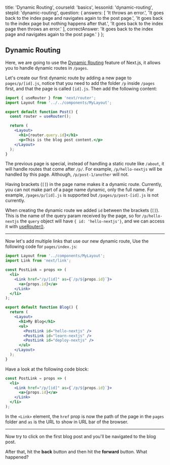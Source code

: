 
  title: 'Dynamic Routing',
  courseId: 'basics',
  lessonId: 'dynamic-routing',
  stepId: 'dynamic-routing',
  question: {
    answers: [
      'It throws an error.',
      'It goes back to the index page and navigates again to the post page.',
      'It goes back to the index page but nothing happens after that.',
      'It goes back to the index page then throws an error.'
    ],
    correctAnswer: 'It goes back to the index page and navigates again to the post page.'
  }
};

## Dynamic Routing

Here, we are going to use the [Dynamic Routing](https://nextjs.org/docs/routing/dynamic-routes) feature of Next.js, it allows you to handle dynamic routes in `/pages`.

Let's create our first dynamic route by adding a new page to `pages/p/[id].js`, notice that you need to add the folder `/p` inside `/pages` first, and that the page is called `[id].js`. Then add the following content:

```jsx
import { useRouter } from 'next/router';
import Layout from '../../components/MyLayout';

export default function Post() {
  const router = useRouter();

  return (
    <Layout>
      <h1>{router.query.id}</h1>
      <p>This is the blog post content.</p>
    </Layout>
  );
}
```

The previous page is special, instead of handling a static route like `/about`, it will handle routes that come after `/p/`. For example, `/p/hello-nextjs` will be handled by this page. Although, `/p/post-1/another` will not.

Having brackets (`[]`) in the page name makes it a dynamic route. Currently, you can not make part of a page name dynamic, only the full name. For example, `/pages/p/[id].js` is supported but `/pages/p/post-[id].js` is not currently.

When creating the dynamic route we added `id` between the brackets (`[]`). This is the name of the query param received by the page, so for `/p/hello-nextjs` the `query` object will have `{ id: 'hello-nextjs'}`, and we can access it with [useRouter()](https://nextjs.org/docs/api-reference/next/router#userouter).

---

Now let's add multiple links that use our new dynamic route, Use the following code for `pages/index.js`:

```jsx
import Layout from '../components/MyLayout';
import Link from 'next/link';

const PostLink = props => (
  <li>
    <Link href="/p/[id]" as={`/p/${props.id}`}>
      <a>{props.id}</a>
    </Link>
  </li>
);

export default function Blog() {
  return (
    <Layout>
      <h1>My Blog</h1>
      <ul>
        <PostLink id="hello-nextjs" />
        <PostLink id="learn-nextjs" />
        <PostLink id="deploy-nextjs" />
      </ul>
    </Layout>
  );
}
```

Have a look at the following code block:

```jsx
const PostLink = props => (
  <li>
    <Link href="/p/[id]" as={`/p/${props.id}`}>
      <a>{props.id}</a>
    </Link>
  </li>
);
```

In the `<Link>` element, the `href` prop is now the path of the page in the `pages` folder and `as` is the URL to show in URL bar of the browser.

---

Now try to click on the first blog post and you'll be navigated to the blog post.

After that, hit the **back** button and then hit the **forward** button. What happened?

